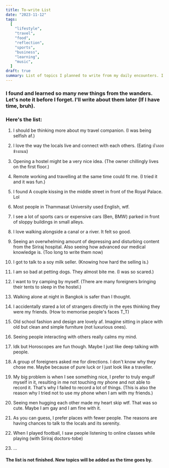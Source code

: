 ```yaml
---
title: To-write List
date: "2023-11-12"
tags:
  [
    "lifestyle",
    "travel",
    "food",
    "reflection",
    "sports",
    "business",
    "learning",
    "music",
  ]
draft: true
summary: List of topics I planned to write from my daily encounters. I hope I have enough time to do so.
---
```


### I found and learned so many new things from the wanders. Let's note it before I forget. I'll write about them later (If I have time, bruh).

### Here's the list:

1. I should be thinking more about my travel companion. (I was being selfish af.)

2. I love the way the locals live and connect with each others. (Eating บัวลอย ข้างถนน)

3. Opening a hostel might be a very nice idea. (The owner chillingly lives on the first floor.)

4. Remote working and travelling at the same time could fit me. (I tried it and it was fun.)

5. I found A couple kissing in the middle street in front of the Royal Palace. Lol

6. Most people in Thammasat University used English, wtf.

7. I see a lot of sports cars or expensive cars (Ben, BMW) parked in front of sloppy buildings in small alleys.

8. I love walking alongside a canal or a river. It felt so good.

9. Seeing an overwhelming amount of depressing and disturbing content from the Siriraj hospital. Also seeing how advanced our medical knowledge is. (Too long to write them now)

10. I got to talk to a soy milk seller. (Knowing how hard the selling is.)

11. I am so bad at petting dogs. They almost bite me. (I was so scared.)

12. I want to try camping by myself. (There are many foreigners bringing their tents to sleep in the hostel.)

13. Walking alone at night in Bangkok is safer than I thought.

14. I accidentally stared a lot of strangers directly in the eyes thinking they were my friends. (How to memorise people's faces T_T)

15. Old school fashion and design are lovely af. Imagine sitting in place with old but clean and simple furniture (not luxurious ones).

16. Seeing people interacting with others really calms my mind.

17. Idk but Horoscopes are fun though. Maybe I just like deep talking with people.

18. A group of foreigners asked me for directions. I don't know why they chose me. Maybe because of pure luck or I just look like a traveller.

19. My big problem is when I see something nice, I prefer to truly engulf myself in it, resulting in me not touching my phone and not able to record it. That's why I failed to record a lot of things. (This is also the reason why I tried not to use my phone when I am with my friends.)

20. Seeing men hugging each other made my heart skip wtf. That was so cute. Maybe I am gay and I am fine with it.

21. As you can guess, I prefer places with fewer people. The reasons are having chances to talk to the locals and its serenity.

22. When I played football, I saw people listening to online classes while playing (with Siriraj doctors-tobe)

23. ...

#### The list is not finished. New topics will be added as the time goes by.
